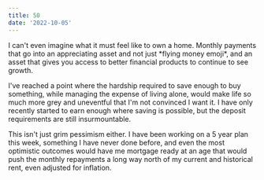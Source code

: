 ```yaml
---
title: 50
date: '2022-10-05'
---
```


I can't even imagine what it must feel like to own a home. Monthly payments that go into an appreciating asset and not just \*flying money emoji\*, and an asset that gives you access to better financial products to continue to see growth.

I've reached a point where the hardship required to save enough to buy something, while managing the expense of living alone, would make life so much more grey and uneventful that I'm not convinced I want it. I have only recently started to earn enough where saving is possible, but the deposit requirements are still insurmountable.

This isn't just grim pessimism either. I have been working on a 5 year plan this week, something I have never done before, and even the most optimistic outcomes would have me mortgage ready at an age that would push the monthly repayments a long way north of my current and historical rent, even adjusted for inflation.
